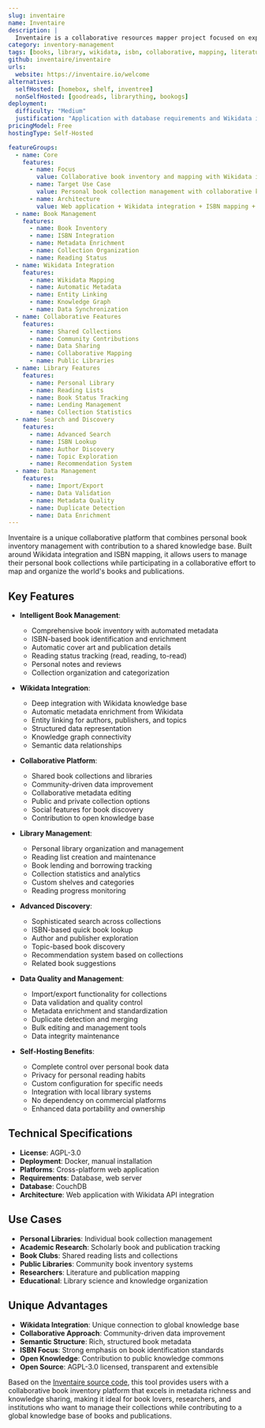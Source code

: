 ```yaml
---
slug: inventaire
name: Inventaire
description: |
  Inventaire is a collaborative resources mapper project focused on exploring books mapping with Wikidata and ISBNs. It provides a platform for managing personal book inventories while contributing to a collaborative knowledge base of books and publications.
category: inventory-management
tags: [books, library, wikidata, isbn, collaborative, mapping, literature]
github: inventaire/inventaire
urls:
  website: https://inventaire.io/welcome
alternatives:
  selfHosted: [homebox, shelf, inventree]
  nonSelfHosted: [goodreads, librarything, bookogs]
deployment:
  difficulty: "Medium"
  justification: "Application with database requirements and Wikidata integration. Requires proper configuration for collaborative features."
pricingModel: Free
hostingType: Self-Hosted

featureGroups:
  - name: Core
    features:
      - name: Focus
        value: Collaborative book inventory and mapping with Wikidata integration
      - name: Target Use Case
        value: Personal book collection management with collaborative knowledge sharing
      - name: Architecture
        value: Web application + Wikidata integration + ISBN mapping + Collaborative platform
  - name: Book Management
    features:
      - name: Book Inventory
      - name: ISBN Integration
      - name: Metadata Enrichment
      - name: Collection Organization
      - name: Reading Status
  - name: Wikidata Integration
    features:
      - name: Wikidata Mapping
      - name: Automatic Metadata
      - name: Entity Linking
      - name: Knowledge Graph
      - name: Data Synchronization
  - name: Collaborative Features
    features:
      - name: Shared Collections
      - name: Community Contributions
      - name: Data Sharing
      - name: Collaborative Mapping
      - name: Public Libraries
  - name: Library Features
    features:
      - name: Personal Library
      - name: Reading Lists
      - name: Book Status Tracking
      - name: Lending Management
      - name: Collection Statistics
  - name: Search and Discovery
    features:
      - name: Advanced Search
      - name: ISBN Lookup
      - name: Author Discovery
      - name: Topic Exploration
      - name: Recommendation System
  - name: Data Management
    features:
      - name: Import/Export
      - name: Data Validation
      - name: Metadata Quality
      - name: Duplicate Detection
      - name: Data Enrichment
---
```


Inventaire is a unique collaborative platform that combines personal book inventory management with contribution to a shared knowledge base. Built around Wikidata integration and ISBN mapping, it allows users to manage their personal book collections while participating in a collaborative effort to map and organize the world's books and publications.

## Key Features

- **Intelligent Book Management**:

  - Comprehensive book inventory with automated metadata
  - ISBN-based book identification and enrichment
  - Automatic cover art and publication details
  - Reading status tracking (read, reading, to-read)
  - Personal notes and reviews
  - Collection organization and categorization

- **Wikidata Integration**:

  - Deep integration with Wikidata knowledge base
  - Automatic metadata enrichment from Wikidata
  - Entity linking for authors, publishers, and topics
  - Structured data representation
  - Knowledge graph connectivity
  - Semantic data relationships

- **Collaborative Platform**:

  - Shared book collections and libraries
  - Community-driven data improvement
  - Collaborative metadata editing
  - Public and private collection options
  - Social features for book discovery
  - Contribution to open knowledge base

- **Library Management**:

  - Personal library organization and management
  - Reading list creation and maintenance
  - Book lending and borrowing tracking
  - Collection statistics and analytics
  - Custom shelves and categories
  - Reading progress monitoring

- **Advanced Discovery**:

  - Sophisticated search across collections
  - ISBN-based quick book lookup
  - Author and publisher exploration
  - Topic-based book discovery
  - Recommendation system based on collections
  - Related book suggestions

- **Data Quality and Management**:

  - Import/export functionality for collections
  - Data validation and quality control
  - Metadata enrichment and standardization
  - Duplicate detection and merging
  - Bulk editing and management tools
  - Data integrity maintenance

- **Self-Hosting Benefits**:
  - Complete control over personal book data
  - Privacy for personal reading habits
  - Custom configuration for specific needs
  - Integration with local library systems
  - No dependency on commercial platforms
  - Enhanced data portability and ownership

## Technical Specifications

- **License**: AGPL-3.0
- **Deployment**: Docker, manual installation
- **Platforms**: Cross-platform web application
- **Requirements**: Database, web server
- **Database**: CouchDB
- **Architecture**: Web application with Wikidata API integration

## Use Cases

- **Personal Libraries**: Individual book collection management
- **Academic Research**: Scholarly book and publication tracking
- **Book Clubs**: Shared reading lists and collections
- **Public Libraries**: Community book inventory systems
- **Researchers**: Literature and publication mapping
- **Educational**: Library science and knowledge organization

## Unique Advantages

- **Wikidata Integration**: Unique connection to global knowledge base
- **Collaborative Approach**: Community-driven data improvement
- **Semantic Structure**: Rich, structured book metadata
- **ISBN Focus**: Strong emphasis on book identification standards
- **Open Knowledge**: Contribution to public knowledge commons
- **Open Source**: AGPL-3.0 licensed, transparent and extensible

Based on the [Inventaire source code](https://codeberg.org/inventaire/inventaire), this tool provides users with a collaborative book inventory platform that excels in metadata richness and knowledge sharing, making it ideal for book lovers, researchers, and institutions who want to manage their collections while contributing to a global knowledge base of books and publications.

